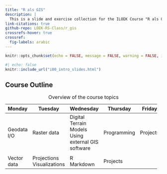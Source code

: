 ```yaml
---
title: "R als GIS"
description: |
  This is a slide and exercise collection for the ILOEK Course "R als GIS".
link-citations: true
github-repo: LOEK-RS-Class/r_gis
crossrefs-hover: true
crossref: 
  fig-labels: arabic
---
```




```r
knitr::opts_chunk$set(echo = FALSE, message = FALSE, warning = FALSE, include = TRUE)
```


```r
#| echo: false
knitr::include_url("i00_intro_slides.html")
```


## Course Outline

+-------------+----------------+-----------------------------+-------------+-----------+
| Monday      | Tuesday        | Wednesday                   | Thursday    | Friday    |
+=============+================+=============================+=============+===========+
| Geodata I/O | Raster data    | Digital Terrain Models\     | Programming | Projects  |
|             |                | Using external GIS software |             |           |
+-------------+----------------+-----------------------------+-------------+-----------+
|             |                |                             |             |           |
+-------------+----------------+-----------------------------+-------------+-----------+
| Vector data | Projections\   | R Markdown                  | Projects    |           |
|             | Visualizations |                             |             |           |
+-------------+----------------+-----------------------------+-------------+-----------+

: Overview of the course topics
